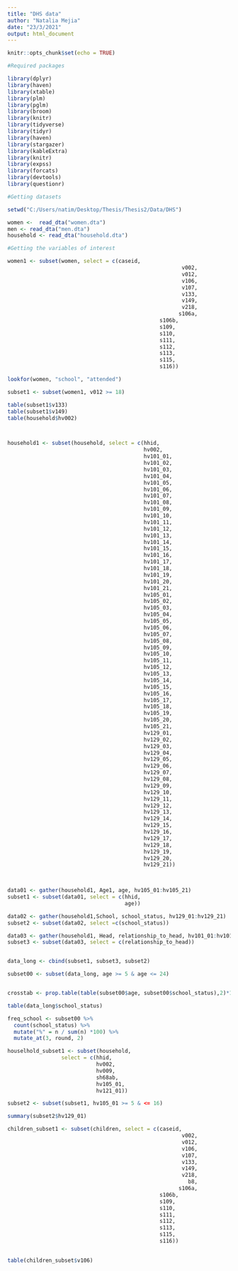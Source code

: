 ```yaml
---
title: "DHS data"
author: "Natalia Mejia"
date: "23/3/2021"
output: html_document
---
```


```r
knitr::opts_chunk$set(echo = TRUE)
```

```r
#Required packages

library(dplyr)
library(haven)
library(xtable)
library(plm)
library(pglm)
library(broom)
library(knitr) 
library(tidyverse)
library(tidyr)
library(haven)
library(stargazer)
library(kableExtra)
library(knitr)
library(expss)
library(forcats)
library(devtools)
library(questionr)
```

```r
#Getting datasets

setwd("C:/Users/natim/Desktop/Thesis/Thesis2/Data/DHS")

women <-  read_dta("women.dta")
men <- read_dta("men.dta")
household <- read_dta("household.dta")

```

```r
#Getting the variables of interest

women1 <- subset(women, select = c(caseid,
                                                       v002,
                                                       v012,
                                                       v106,
                                                       v107,
                                                       v133,
                                                       v149,
                                                       v218,
                                                      s106a,
                                                s106b,
                                                s109,
                                                s110,
                                                s111,
                                                s112,
                                                s113,
                                                s115,
                                                s116))

lookfor(women, "school", "attended")

subset1 <- subset(women1, v012 >= 18)

table(subset1$v133)
table(subset1$v149)
table(household$hv002)



household1 <- subset(household, select = c(hhid,
                                           hv002,
                                           hv101_01,
                                           hv101_02,
                                           hv101_03,
                                           hv101_04,
                                           hv101_05,
                                           hv101_06,
                                           hv101_07,
                                           hv101_08,
                                           hv101_09,
                                           hv101_10,
                                           hv101_11,
                                           hv101_12,
                                           hv101_13,
                                           hv101_14,
                                           hv101_15,
                                           hv101_16,
                                           hv101_17,
                                           hv101_18,
                                           hv101_19,
                                           hv101_20,
                                           hv101_21,
                                           hv105_01,
                                           hv105_02,
                                           hv105_03,
                                           hv105_04,
                                           hv105_05,
                                           hv105_06,
                                           hv105_07,
                                           hv105_08,
                                           hv105_09,
                                           hv105_10,
                                           hv105_11,
                                           hv105_12,
                                           hv105_13,
                                           hv105_14,
                                           hv105_15,
                                           hv105_16,
                                           hv105_17,
                                           hv105_18,
                                           hv105_19,
                                           hv105_20,
                                           hv105_21,
                                           hv129_01,
                                           hv129_02,
                                           hv129_03,
                                           hv129_04,
                                           hv129_05,
                                           hv129_06,
                                           hv129_07,
                                           hv129_08,
                                           hv129_09,
                                           hv129_10,
                                           hv129_11,
                                           hv129_12,
                                           hv129_13,
                                           hv129_14,
                                           hv129_15,
                                           hv129_16,
                                           hv129_17,
                                           hv129_18,
                                           hv129_19,
                                           hv129_20,
                                           hv129_21))
                     


data01 <- gather(household1, Age1, age, hv105_01:hv105_21)
subset1 <- subset(data01, select = c(hhid,
                                     age))

data02 <- gather(household1,School, school_status, hv129_01:hv129_21)
subset2 <- subset(data02, select =c(school_status))

data03 <- gather(household1, Head, relationship_to_head, hv101_01:hv101_21)
subset3 <- subset(data03, select = c(relationship_to_head))


data_long <- cbind(subset1, subset3, subset2)

subset00 <- subset(data_long, age >= 5 & age <= 24)


crosstab <- prop.table(table(subset00$age, subset00$school_status),2)*100

table(data_long$school_status)

freq_school <- subset00 %>% 
  count(school_status) %>%
  mutate("%" = n / sum(n) *100) %>%
  mutate_at(3, round, 2)

```










```r







houselhold_subset1 <- subset(household, 
                 select = c(hhid,
                            hv002,
                            hv009,
                            sh68ab,
                            hv105_01, 
                            hv121_01))

subset2 <- subset(subset1, hv105_01 >= 5 & <= 16)

summary(subset2$hv129_01)

children_subset1 <- subset(children, select = c(caseid,
                                                       v002,
                                                       v012,
                                                       v106,
                                                       v107,
                                                       v133,
                                                       v149,
                                                       v218,
                                                         b8,
                                                      s106a,
                                                s106b,
                                                s109,
                                                s110,
                                                s111,
                                                s112,
                                                s113,
                                                s115,
                                                s116))
                                                       

table(children_subset$v106)
```

